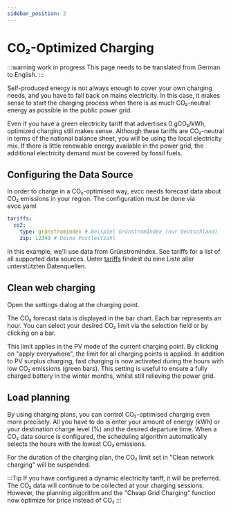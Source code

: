 ```yaml
---
sidebar_position: 2
---
```



# CO₂-Optimized Charging

:::warning work in progress
This page needs to be translated from German to English.
:::

Self-produced energy is not always enough to cover your own charging needs, and you have to fall back on mains electricity. In this case,
it makes sense to start the charging process when there is as much CO₂-neutral energy as possible in the public power grid.

Even if you have a green electricity tariff that advertises 0 gCO₂/kWh, optimized charging still makes sense.
Although these tariffs are CO₂-neutral in terms of the national balance sheet, you will be using the local electricity mix.
If there is little renewable energy available in the power grid, the additional electricity demand must be covered by fossil fuels.

## Configuring the Data Source

In order to charge in a CO₂-optimised way, evcc needs forecast data about CO₂ emissions in your region.
The configuration must be done via evcc.yaml

```yaml
tariffs:
  co2:
    type: grünstromindex # Beispiel GrünstromIndex (nur Deutschland)
    zip: 12349 # Deine Postleitzahl
```

In this example, we'll use data from GrünstromIndex. See tariffs for a list of all supported data sources.
Unter [tariffs](../reference/configuration/tariffs/#co2) findest du eine Liste aller unterstützten Datenquellen.

## Clean web charging

Open the settings dialog at the charging point.

<Screenshot
  name="features/screenshots/co2-loadpoint-settings"
  caption="Settings at the charging point"
/>

The CO₂ forecast data is displayed in the bar chart.
Each bar represents an hour.
You can select your desired CO₂ limit via the selection field or by clicking on a bar.

<Screenshot
  name="features/screenshots/co2-modal"
  caption="Screenshot of the Smart Grid Charging dialog with set CO₂ limit"
/>

This limit applies in the PV mode of the current charging point.
By clicking on "apply everywhere", the limit for all charging points is applied.
In addition to PV surplus charging, fast charging is now activated during the hours with low CO₂ emissions (green bars).
This setting is useful to ensure a fully charged battery in the winter months, whilst still relieving the power grid.

## Load planning

By using charging plans, you can control CO₂-optimised charging even more precisely.
All you have to do is enter your amount of energy (kWh) or your destination charge level (%) and the desired departure time.
When a CO₂ data source is configured, the scheduling algorithm automatically selects the hours with the lowest CO₂ emissions.

<Screenshot
  name="features/screenshots/co2-plan"
  caption="Screenshot of the charging plan dialogue with optimised CO₂ charging"
/>

For the duration of the charging plan, the CO₂ limit set in "Clean network charging" will be suspended.

:::Tip
If you have configured a dynamic electricity tariff, it will be preferred.
The CO₂ data will continue to be collected at your charging sessions.
However, the planning algorithm and the "Cheap Grid Charging" function now optimize for price instead of CO₂
:::
